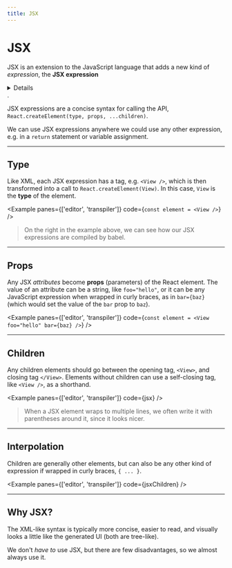 ```yaml
---
title: JSX
---
```



# JSX

JSX is an extension to the JavaScript language that adds a new kind of _expression_, the **JSX expression**<Details>, used to create React elements (which we'll cover soon)</Details>.

JSX expressions are a concise syntax for calling the API, `React.createElement(type, props, ...children)`.

We can use JSX expressions anywhere we could use any other expression, e.g. in a `return` statement or variable assignment.

---

## Type

Like XML, each JSX expression has a tag, e.g. `<View />`, which is then transformed into a call to `React.createElement(View)`. In this case, `View` is the **type** of the element.

<Example panes={['editor', 'transpiler']} code={`const element = <View />`} />

> On the right in the example above, we can see how our JSX expressions are compiled by babel.

---

## Props

Any JSX _attributes_ become **props** (parameters) of the React element. The value of an attribute can be a string, like `foo="hello"`, or it can be any JavaScript expression when wrapped in curly braces, as in `bar={baz}` (which would set the value of the `bar` prop to `baz`).

<Example
  panes={['editor', 'transpiler']}
  code={`const element = <View foo="hello" bar={baz} />`}
/>

---

## Children

Any children elements should go between the opening tag, `<View>`, and closing tag `</View>`. Elements without children can use a self-closing tag, like `<View />`, as a shorthand.

<Example panes={['editor', 'transpiler']} code={jsx} />

> When a JSX element wraps to multiple lines, we often write it with parentheses around it, since it looks nicer.

---

## Interpolation

Children are generally other elements, but can also be any other kind of expression if wrapped in curly braces, `{ ... }`.

<Example panes={['editor', 'transpiler']} code={jsxChildren} />

---

## Why JSX?

The XML-like syntax is typically more concise, easier to read, and visually looks a little like the generated UI (both are tree-like).

We don't _have to_ use JSX, but there are few disadvantages, so we almost always use it.
